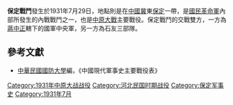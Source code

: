 {{Infobox Military Conflict|
campaign=|
image=|
caption=|
conflict=保定戰鬥|
date=1931年7月29日|
place={{CHN-1928}}[[冀東|冀東]]|
result=石友三敗退，撤往東鹿|
combatant1=國民革命軍中央軍南路軍、陳繼承部隊|
combatant2=石友三部隊| 
commander1=[[劉峙|劉峙]]、[[陳繼承|陳繼承]]|
commander2=[[石友三|石友三]]|
strength1=|
strength2=|
casualties1=|
casualties2=|
}}

'''保定戰鬥'''發生於1931年7月29日，地點則是在[[中國|中國]][[河北|冀]]東[[保定|保定]]一帶，是[[國民革命軍|國民革命軍]]內部所發生的內戰戰鬥之一，也是[[中原大戰|中原大戰]]主要戰役。保定戰鬥的交戰雙方，一方為[[蔣中正|蔣中正]]轄下的國軍中央軍，另一方為石友三部隊。

==參考文獻==
*[[中華民國|中華民國]][[國防大學_(臺灣)|國防大學]]編，《中國現代軍事史主要戰役表》

{{中原大戰}}

[[Category:1931年中原大战战役|Category:1931年中原大战战役]]
[[Category:河北民国时期战役|Category:河北民国时期战役]]
[[Category:保定军事史|Category:保定军事史]]
[[Category:1931年7月|Category:1931年7月]]